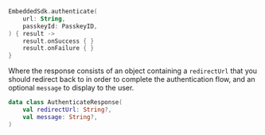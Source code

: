 ```kotlin
EmbeddedSdk.authenticate(
    url: String,
    passkeyId: PasskeyID,
) { result ->
    result.onSuccess { }
    result.onFailure { }
}
```

Where the response consists of an object containing a `redirectUrl` that you should redirect back to in order to complete the authentication flow, and an optional `message` to display to the user.

```kotlin
data class AuthenticateResponse(
    val redirectUrl: String?,
    val message: String?,
)
```
